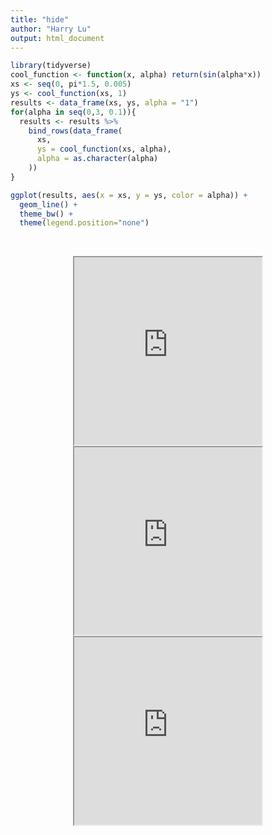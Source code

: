 ```yaml
---
title: "hide"
author: "Harry Lu"
output: html_document
---
```

```r
library(tidyverse)
cool_function <- function(x, alpha) return(sin(alpha*x))
xs <- seq(0, pi*1.5, 0.005)
ys <- cool_function(xs, 1)
results <- data_frame(xs, ys, alpha = "1")
for(alpha in seq(0,3, 0.1)){
  results <- results %>% 
    bind_rows(data_frame(
      xs, 
      ys = cool_function(xs, alpha),
      alpha = as.character(alpha)
    ))
}

ggplot(results, aes(x = xs, y = ys, color = alpha)) + 
  geom_line() + 
  theme_bw() + 
  theme(legend.position="none")
```

</br>

<!--
<center><font face="Times New Roman" size=5>Beijing Subway</font></center>
</br>
<center>[<img src="https://www.travelchinaguide.com/images/map/beijing/beijing-subway.gif" width=60%>](https://www.travelchinaguide.com/images/map/beijing/beijing-subway.gif)</center>
-->

<center><iframe height="300" src="https://v.qq.com/iframe/preview.html?vid=x0024hid4b7&auto=0"></iframe></center>

<center><iframe height="300" src="https://www.youtube.com/embed/DYg4egpg_lg?autoplay=0"></iframe></center>

<center><iframe height="300" src="https://www.youtube.com/embed/7A6MFDfxnKc?autoplay=0"></iframe></center>
